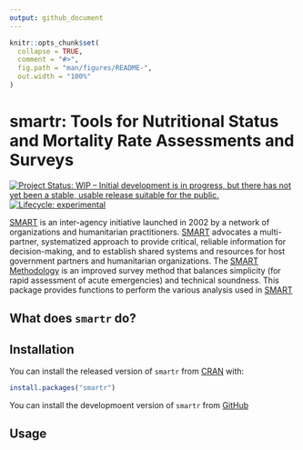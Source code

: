 ```yaml
---
output: github_document
---
```


<!-- README.md is generated from README.Rmd. Please edit that file -->

```r
knitr::opts_chunk$set(
  collapse = TRUE,
  comment = "#>",
  fig.path = "man/figures/README-",
  out.width = "100%"
)
```

# smartr: Tools for Nutritional Status and Mortality Rate Assessments and Surveys

<!-- badges: start -->
[![Project Status: WIP – Initial development is in progress, but there has not yet been a stable, usable release suitable for the public.](https://www.repostatus.org/badges/latest/wip.svg)](https://www.repostatus.org/#wip)
[![Lifecycle: experimental](https://img.shields.io/badge/lifecycle-experimental-orange.svg)](https://www.tidyverse.org/lifecycle/#experimental)
<!-- badges: end -->

[SMART](https://www.smartmethodology.org) is an inter-agency initiative launched in 2002 by a network of organizations and humanitarian practitioners. [SMART](https://www.smartmethodology.org) advocates a multi-partner, systematized approach to provide critical, reliable information for decision-making, and to establish shared systems and resources for host government partners and humanitarian organizations. The [SMART Methodology](https://www.smartmethodology.org) is an improved survey method that balances simplicity (for rapid assessment of acute emergencies) and technical soundness. This package provides functions to perform the various analysis used in [SMART](https://www.smartmethodology.org)

## What does `smartr` do?

## Installation

You can install the released version of `smartr` from [CRAN](https://CRAN.R-project.org) with:

```r
install.packages("smartr")
```

You can install the developmoent version of `smartr` from [GitHub](https://github.com/nutriverse/smartr)

## Usage
